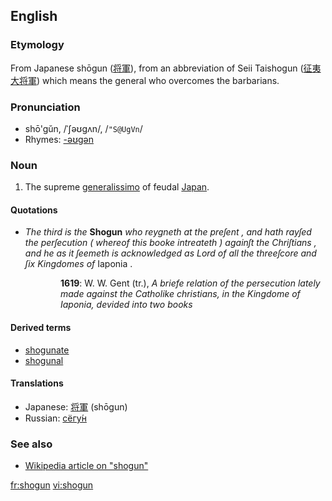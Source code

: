 ==English==

===Etymology===
From Japanese shōgun ([[将軍]]), from an abbreviation of Seii Taishogun ([[征夷大将軍]]) which means the general who overcomes the barbarians.

===Pronunciation===
* shō'gŭn, /ˈʃəʊɡʌn/, /<tt>"S@UgVn</tt>/
* Rhymes: [[Rhymes:English:-əʊɡən|-əʊɡən]]

===Noun===
{{en-noun}}

# The supreme [[generalissimo]] of feudal [[Japan]].

====Quotations====
* ''The third is the'' '''Shogun''' ''who reygneth at the preſent , and hath rayſed the perſecution ( whereof this booke intreateth ) againſt the Chriſtians , and he as it ſeemeth is acknowledged as Lord of all the threeſcore and ſix Kingdomes of'' Iaponia .
:: '''1619''': W. W. Gent (tr.), ''A briefe relation of the persecution lately made against the Catholike christians, in the Kingdome of Iaponia, devided into two books''

====Derived terms====
* [[shogunate]]
* [[shogunal]]

====Translations====
* Japanese: [[将軍]] (shōgun)
* Russian: [[сёгун|сёгу́н]]

===See also===
* [[w:Shogun|Wikipedia article on "shogun"]]

[[fr:shogun]]
[[vi:shogun]]